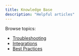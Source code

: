 ```yaml
---
title: Knowledge Base
description: "Helpful articles"
---
```


Browse topics:

- [Troubleshooting](./troubleshooting)  
- [Integrations](./integrations)  
- [Best Practices](./best-practices)
